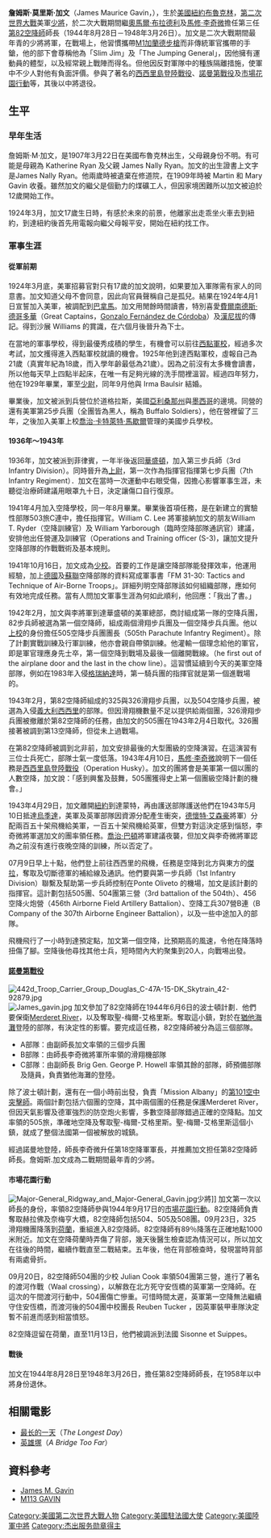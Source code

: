 {{Link style|time=2015-12-11T06:12:47+00:00}}
{{noteTA
|1=zh-hk:碧血長天; zh-tw:最長的一日; zh-hans:最长的一天;}}
{{Infobox Military Person
|name             = 詹姆斯·M·加文
|born             = 1907年3月22日
|died             = {{death date and age|1990|3|23|1907|3|22}}
|placeofbirth     = {{USA}}[[紐約州|紐約州]][[紐約|紐約]][[布魯克林|布魯克林]]
|placeofdeath     = {{USA}}[[馬里蘭州|馬里蘭州]][[巴爾的摩|巴爾的摩]]
|image            = James M. Gavin.jpg
|caption          = 
|nickname         = 跳躍的吉姆（Jumpin' Jim）<br/>苗條的詹姆斯（Slim Jim）<br/>跳躍將軍（The Jumping General）
|allegiance       = [[美国|美国]]
|serviceyears     = 1924–1958
|rank             = [[File:US-O9_insignia.svg|20px]]  [[中将|中将]]
|branch           = [[File:Emblem_of_the_United_States_Department_of_the_Army.svg|20px]] [[美国陆军|美国陆军]]
|commands         = [[File:82nd_Airborne_Division_CSIB.svg|15px]] [[第82空降师|第82空降师]]
*[[File:505_Inf_Rgt_DUI.png|15px]]  [[:en:505th_Infantry_Regiment|美軍第505空降步兵團]]
|unit             =
|battles          = [[第二次世界大战|第二次世界大战]]<br/>[[朝鲜战争|朝鲜战争]]
|awards           = [[傑出服役十字勳章|傑出服役十字勳章]]（2次）<br/>[[:en:Distinguished_Service_Medal_(Army)|傑出服役勛章]]<br/>[[銀星勛章|銀星勛章]]<br/>[[紫心勛章|紫心勛章]]<br/>[[傑出服務勳章|英帝國傑出服務勳章]]<br/>[[法國榮譽軍團勳章|法國榮譽軍團勳章]]
|relations        =
|laterwork        =美國駐法國大使 
}}
'''詹姆斯·莫里斯·加文'''（James Maurice Gavin，{{bd|1907年|3月22日|1990年|3月23日}}），生於[[美國|美國]][[紐約|紐約]][[布魯克林|布魯克林]]，[[第二次世界大戰|第二次世界大戰]]美軍[[少將|少將]]，於二次大戰期間繼[[奧馬爾·布拉德利|奧馬爾·布拉德利]]及[[馬修·李奇微|馬修·李奇微]]擔任第三任[[第82空降師|第82空降師]]師長（1944年8月28日－1948年3月26日）。加文是二次大戰期間最年青的少將將軍，在戰場上，他習慣攜帶[[M1加蘭德步槍|M1加蘭德步槍]]而非傳統軍官攜帶的手鎗，他的部下會尊稱他為「Slim Jim」及「The Jumping General」，因他擁有運動員的體型，以及經常親上戰陣而得名。但他因反對軍隊中的種族隔離措施，使軍中不少人對他有負面評價。參與了著名的[[西西里島登陸戰役|西西里島登陸戰役]]、[[諾曼第戰役|諾曼第戰役]]及[[市場花園行動|市場花園行動]]等，其後以中將退役。

==生平==
===早年生活===
詹姆斯·M·加文，是1907年3月22日在美國布魯克林出生，父母親身份不明。有可能是母親為 Katherine Ryan 及父親 James Nally Ryan。加文的出生證書上文字是James Nally Ryan。他兩歲時被遺棄在修道院，在1909年時被 Martin 和 Mary Gavin 收養。雖然加文的繼父是個勤力的煤礦工人，但因家境困難所以加文被迫於12歲開始工作。

1924年3月，加文17歲生日時，有感於未來的前景，他離家出走乖坐火車去到紐約，到達紐約後首先用電報向繼父母報平安，開始在紐約找工作。

===軍事生涯===
====從軍前期====
1924年3月底，美軍招募官對只有17歲的加文說明，如果要加入軍隊需有家人的同意書。加文知道父母不會同意，因此向官員聲稱自己是孤兒。結果在1924年4月1日宣誓加入美軍，被調配到[[巴拿馬|巴拿馬]]。加文用閒餘時間讀書，特別喜愛[[費爾南德斯·德哥多華|費爾南德斯·德哥多華]]（Great Captains，[[Gonzalo_Fernández_de_Córdoba|Gonzalo Fernández de Córdoba]]）及[[漢尼拔|漢尼拔]]的傳記。得到沙展 Williams 的賞識，在六個月後晉升為下士。

在當地的軍事學校，得到最優秀成積的學生，有機會可以前往[[西點軍校|西點軍校]]，經過多次考試，加文擭得進入西點軍校就讀的機會。1925年他到達西點軍校，虛報自己為21歲（真實年紀為18歲，而入學年齡最低為21歲）。因為之前沒有太多機會讀書，所以他每天早上四點半起床，在唯一有足夠光線的洗手間裡溫習。經過四年努力，他在1929年畢業，軍至[[少尉|少尉]]，同年9月他與 Irma Baulsir 結婚。

畢業後，加文被派到兵營位於道格拉斯，美國[[亞利桑那州|亞利桑那州]]與[[墨西哥|墨西哥]]的邊境。同營的還有美軍第25步兵團（全團皆為黑人，稱為 Buffalo Soldiers），他在營裡留了三年，之後加入美軍上校[[喬治·卡特萊特·馬歇爾|喬治·卡特萊特·馬歇爾]]管理的美國步兵學校。

====1936年～1943年====
1936年，加文被派到菲律賓，一年半後返回[[華盛頓哥倫比亞特區|華盛頓]]，加入第三步兵師（3rd Infantry Division）。同時晉升為[[上尉|上尉]]，第一次作為指揮官指揮第七步兵團（7th Infantry Regiment）．加文在當時一次運動中右眼受傷，因擔心影響軍事生涯，未聽從治療師建議用眼罩九十日，決定讓傷口自行復原。

1941年4月加入空降學校，同一年8月畢業。畢業後首項任務，是在新建立的實驗性部隊503旅C連中，擔任指揮官。William C. Lee 將軍接納加文的朋友William T. Ryder（空降訓練官）及 William Yarborough（臨時空降部隊通訊官）建議，安排他出任營運及訓練官（Operations and Training officer (S-3)，讓加文提升空降部隊的作戰戰術及基本規則。

1941年10月16日，加文成為[[少校|少校]]。首要的工作是讓空降部隊能發揮效率，他運用經驗，加上[[納粹德國|德國]]及[[蘇聯|蘇聯]]空降部隊的資料寫成軍事書「FM 31-30: Tactics and Technique of Air-Borne Troops」。詳細列明空降部隊該如何組織部隊，應如何有效地完成任務。當有人問加文軍事生涯為何如此順利，他回應：「我出了書。」

1942年2月，加文與李將軍到達華盛頓的美軍總部，商討組成第一隊的空降兵團，82步兵師被選為第一個空降師，組成兩個滑翔步兵團及一個空降步兵兵團。他以[[上校|上校]]的身份擔任505空降步兵團團長（505th Parachute Infantry Regiment）。除了計劃實戰訓練及行軍訓練，他亦會親自帶領訓練。他灌輸一個理念給他的軍官，即是軍官理應身先士卒，第一個空降到戰場及最後一個離開戰線。（he first out of the airplane door and the last in the chow line）。這習慣延續到今天的美軍空降部隊，例如在1983年入侵[[格瑞納達|格瑞納達]]時，第一騎兵團的指揮官就是第一個進戰場的。

1943年2月，第82空降師組成的325與326滑翔步兵團，以及504空降步兵團，被選為入侵[[義大利王國_(1861年–1946年)|義大利]][[西西里|西西里]]的部隊。但因滑翔機數量不足以提供給兩個團，326滑翔步兵團被撤離於第82空降師的任務，由加文的505團在1943年2月4日取代。326團接著被調到第13空降師，但從未上過戰場。

在第82空降師被調到北非前，加文安排最後的大型團級的空降演習。在這演習有三位士兵死亡，部隊士氣一度低落。1943年4月10日，[[馬修·李奇微|馬修·李奇微]]說明下一個任務是[[西西里島登陸戰役|西西里島登陸戰役]]（Operation Husky）。加文的團將會是美軍第一個以團的人數空降，加文說：「感到興奮及鼓舞，505團獲得史上第一個團級空降計劃的機會。」

1943年4月29日，加文離開[[紐約|紐約]]到達蒙特，再由護送部隊護送他們在1943年5月10日抵達[[烏季達|烏季達]]，美軍及英軍部隊因資源分配產生衝突，[[德懷特·艾森豪|德懷特·艾森豪]]將軍）分配兩百五十架飛機給美軍，一百五十架飛機給英軍，但雙方對這決定感到惱怒，李奇微將軍選加文的團率領任務。[[喬治·巴頓|喬治·巴頓]]將軍建議夜襲，但加文與李奇微將軍認為之前沒有進行夜晚空降的訓練，所以否定了。

07月9日早上十點，他們登上前往西西里的飛機，任務是空降到北方與東方的[[傑拉|傑拉]]，奪取及切斷德軍的補給線及通訊。他們要與第一步兵師（1st Infantry Division）聯繫及幫助第一步兵師控制在Ponte Oliveto 的機場，加文是該計劃的指揮官。這計劃包括505團、504團第三營（3rd battalion of the 504th）、456空降火炮營（456th Airborne Field Artillery Battalion）、空降工兵307營B連（B Company of the 307th Airborne Engineer Battalion），以及一些中途加入的部隊。

飛機飛行了一小時到達預定點，加文第一個空降，比預期高的風速，令他在降落時扭傷了腳。空降後他尋找其他士兵，短時間內大約聚集到20人，向戰埸出發。

====[[諾曼第戰役|諾曼第戰役]]====
[[File:442d_Troop_Carrier_Group_Douglas_C-47A-15-DK_Skytrain_42-92879.jpg|thumb]]
[[File:James_gavin.jpg|thumb]]
加文參加了82空降師在1944年6月6日的波士頓計劃．他們要保衛[[Merderet_River|Merderet River]]，以及奪取聖-梅爾-艾格里斯。奪取這小鎮，對於在[[猶他海灘|猶他海灘]]登陸的部隊，有決定性的影響。要完成這任務，82空降師被分為這三個部隊。

*A部隊：由副師長加文率領的三個步兵團
*B部隊：由師長李奇微將軍所率領的滑翔機部隊
*C部隊：由副師長 Brig Gen. George P. Howell 率領其餘的部隊，師預備部隊及隨員，負責猶他海灘的登陸。

除了波士頓計劃，還有在一個小時前出發，負責「Mission Albany」的[[第101空中突擊師|第101空中突擊師]]。兩個計劃包括六個團的空降，其中兩個團的任務是保護Merderet River，但因天氣影響及德軍強烈的防空炮火影響，多數空降部隊錯過正確的空降點。加文率領的505旅，準確地空降及奪取聖-梅爾-艾格里斯。聖-梅爾-艾格里斯這個小鎮，就成了整個法國第一個被解放的城鎮。

經過諾曼地登陸，師長李奇微升任第18空降軍軍長，并推薦加文担任第82空降師師長。詹姆斯.加文成為二戰期間最年青的少將。

====市場花園行動====
[[File:Major-General_Ridgway_and_Major-General_Gavin.jpg|thumb]]少將]]
加文第一次以師長的身份，率領82空降師參與1944年9月17日的[[市場花園行動|市場花園行動]]。82空降師負責奪取赫拉佛及奈梅亨大橋，82空降師包括504、505及508團。09月23日，325滑翔機團降落到[[荷蘭|荷蘭]]，重組進入82空降師。82空降師有89％降落在正確地點1000米附近。加文在空降荷蘭時弄傷了背部，幾天後醫生檢查認為情況可以，所以加文在往後的時間，繼續作戰直至二戰結束。五年後，他在背部檢查時，發現當時背部有兩處骨折。

09月20日，82空降師504團的少校 Julian Cook 率領504團第三營，進行了著名的渡河作戰（Waal crossing），以解救在北方死守安恆橋的英軍第一空降師。在這次的午間渡河行動中，504團傷亡慘重。可惜時間太遲，英軍第一空降無法繼續守住安恆橋，而渡河後的504團中校團長 Reuben Tucker ，因英軍裝甲車隊決定暫不前進而感到相當憤怒。

82空降逗留在荷蘭，直至11月13日，他們被調派到法國 Sisonne et Suippes。

====戰後====
加文在1944年8月28日至1948年3月26日，擔任第82空降師師長，在1958年以中將身份退休。

==相關電影==
*[[碧血長天_(1962年電影)|最长的一天]]（''The Longest Day''）
*[[英雄塚|英雄塚]]（''A Bridge Too Far''）

==資料參考==
*[http://en.wikipedia.org/wiki/James_M._Gavin James M. Gavin] {{Wayback|url=http://en.wikipedia.org/wiki/James_M._Gavin |date=20210111113548 }}
*[https://web.archive.org/web/20041215211651/http://www.geocities.com/gavinpetition/ M113 GAVIN]

{{Authority control}}
{{DEFAULTSORT:Gavin, James M.}}
[[Category:美國第二次世界大戰人物|Category:美國第二次世界大戰人物]]
[[Category:美國駐法國大使|Category:美國駐法國大使]]
[[Category:美國陸軍中將|Category:美國陸軍中將]]
[[Category:杰出服务勋章得主|Category:杰出服务勋章得主]]